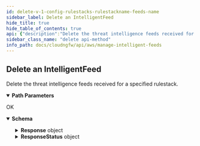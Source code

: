 ```yaml
---
id: delete-v-1-config-rulestacks-rulestackname-feeds-name
sidebar_label: Delete an IntelligentFeed
hide_title: true
hide_table_of_contents: true
api: {"description":"Delete the threat intelligence feeds received for a specified rulestack.\n","operationId":"delete-v1-config-rulestacks-rulestackname-feeds-name","parameters":[{"description":"The name of the rulestack.\n","in":"path","name":"rulestackname","required":true,"schema":{"type":"string"}},{"description":"The name of the feed.\n","in":"path","name":"name","required":true,"schema":{"type":"string"}}],"requestBody":{"content":{"application/json":{"schema":{"additionalProperties":false,"properties":{},"title":"DeleteIntelligentFeedRequest","type":"object"}}}},"responses":{"200":{"content":{"application/json":{"schema":{"additionalProperties":false,"properties":{"Response":{"description":"The API call response.\n","additionalProperties":false,"properties":{"FeedEntry":{"description":"The intelligent feed list entry.\n","additionalProperties":false,"properties":{"AuditComment":{"description":"The intelligent feed audit remarks.\n","title":"Auditcomment","type":"string"},"Certificate":{"description":"The threat intelligence feed certificate.\n","title":"Certificate","type":"string"},"Description":{"description":"A description of feed.\n","title":"Description","type":"string"},"FeedURL":{"description":"The intelligence feed URL.\n","title":"Feedurl","type":"string"},"Frequency":{"description":"The frequency of feed refresh.\n","enum":["HOURLY","DAILY"],"title":"Frequency","type":"string"},"Time":{"description":"The timestamp of the feed. \n","maximum":23,"minimum":0,"title":"Time","type":"integer"},"Type":{"description":"Type of the feed; category feeds, source feeds, and destination feeds.\n","enum":["IP_LIST","URL_LIST"],"title":"Type","type":"string"},"UpdateToken":{"default":"1","description":"Refresh the token.    \n","title":"Updatetoken","type":"string"}},"title":"FeedDetails","type":"object"},"Name":{"description":"Name of the intelligent feed list.    \n","title":"Name","type":"string"},"RuleStackName":{"description":"Name of the rulestack. \n","title":"Rulestackname","type":"string"}},"title":"ResponseData","type":"object"},"ResponseStatus":{"description":"The API call response status.\n","additionalProperties":false,"properties":{"ErrorCode":{"default":0,"description":"Default value of a successful response is 0. Any other number indicates an error code.  \n\n400—HTTP bad request\n* InvalidRequestException—Operation failed due to invalid request. For example, unsupported parameter name or value in the request.\n* LimitExceededException—Operation failed due to violation in limit settings.\n* ResourceNotFoundException—Unable to locate a resource using the parameters you provided.\n* ThrottlingException—Operation failed due to throttling limitations.\n* AccessDeniedException—You do not have sufficient access to perform this action.\n\n500—Bad request \n* InternalServerError—Your request is valid but Cloud NGFW could not perform the operation due to a system issue.\n* InsufficientCapacityException—AWS currently does not have enough capacity to fulfill your request.\n","title":"Errorcode","type":"integer"},"Reason":{"description":"The error description.\n","title":"Reason","type":"string"}},"title":"Result","type":"object"}},"title":"DeleteIntelligentFeedResponse","type":"object"}}},"description":"OK"}},"tags":["ManageIntelligentFeeds"],"method":"delete","path":"/v1/config/rulestacks/{rulestackname}/feeds/{name}","servers":[{"url":"https://api.us-east-1.aws.cloudngfw.paloaltonetworks.com"}],"jsonRequestBodyExample":{},"info":{"contact":{},"description":"An intelligent feed, also called an external dynamic list, is a list that you or third-parties can host on an external web server. You can specify the Intelligence Feed as the source or destination of your security rule. The NGFW checks the hosted list at hourly or daily intervals, and enforces your security rules based on the latest entries on your list, without requiring you to make any configuration changes.  \n\nFor more information about feeds, see [EDL hosting service](https://docs.paloaltonetworks.com/resources/edl-hosting-service.html).\n","title":"Manage Intelligent Feeds","version":"1.0.0"},"postman":{"name":"Delete an IntelligentFeed","description":{"content":"Delete the threat intelligence feeds received for a specified rulestack.\n","type":"text/plain"},"url":{"path":["v1","config","rulestacks",":rulestackname","feeds",":name"],"host":["{{baseUrl}}"],"query":[],"variable":[{"disabled":false,"description":{"content":"(Required) The name of the rulestack.\n","type":"text/plain"},"type":"any","value":"","key":"rulestackname"},{"disabled":false,"description":{"content":"(Required) The name of the feed.\n","type":"text/plain"},"type":"any","value":"","key":"name"}]},"header":[{"key":"Content-Type","value":"application/json"},{"key":"Accept","value":"application/json"}],"method":"DELETE","body":{"mode":"raw","raw":"\"\"","options":{"raw":{"language":"json"}}}}}
sidebar_class_name: "delete api-method"
info_path: docs/cloudngfw/api/aws/manage-intelligent-feeds
---
```



## Delete an IntelligentFeed



Delete the threat intelligence feeds received for a specified rulestack.


<details style={{"marginBottom":"1rem"}} data-collapsed={false} open={true}><summary style={{}}><strong>Path Parameters</strong></summary><div><ul><ParamsItem className={"paramsItem"} param={{"description":"The name of the rulestack.\n","in":"path","name":"rulestackname","required":true,"schema":{"type":"string"}}}></ParamsItem><ParamsItem className={"paramsItem"} param={{"description":"The name of the feed.\n","in":"path","name":"name","required":true,"schema":{"type":"string"}}}></ParamsItem></ul></div></details><div><ApiTabs><TabItem label={"200"} value={"200"}><div>

OK

</div><div><MimeTabs groupId={"mime-type"}><TabItem label={"application/json"} value={"application/json"}><SchemaTabs groupId={"schema-tabs"}><TabItem label={"Schema"} value={"Schema"}><details style={{}} data-collapsed={false} open={true}><summary style={{"textAlign":"left"}}><strong>Schema</strong></summary><div style={{"textAlign":"left","marginLeft":"1rem"}}></div><ul style={{"marginLeft":"1rem"}}><SchemaItem collapsible={true} className={"schemaItem"}><details style={{}}><summary style={{}}><strong>Response</strong><span style={{"opacity":"0.6"}}> object</span></summary><div style={{"marginLeft":"1rem"}}><div style={{"marginTop":".5rem","marginBottom":".5rem"}}>

The API call response.


</div><SchemaItem collapsible={true} className={"schemaItem"}><details style={{}}><summary style={{}}><strong>FeedEntry</strong><span style={{"opacity":"0.6"}}> object</span></summary><div style={{"marginLeft":"1rem"}}><div style={{"marginTop":".5rem","marginBottom":".5rem"}}>

The intelligent feed list entry.


</div><SchemaItem collapsible={false} name={"AuditComment"} required={false} schemaDescription={"The intelligent feed audit remarks.\n"} schemaName={"Auditcomment"} qualifierMessage={undefined} defaultValue={undefined}></SchemaItem><SchemaItem collapsible={false} name={"Certificate"} required={false} schemaDescription={"The threat intelligence feed certificate.\n"} schemaName={"Certificate"} qualifierMessage={undefined} defaultValue={undefined}></SchemaItem><SchemaItem collapsible={false} name={"Description"} required={false} schemaDescription={"A description of feed.\n"} schemaName={"Description"} qualifierMessage={undefined} defaultValue={undefined}></SchemaItem><SchemaItem collapsible={false} name={"FeedURL"} required={false} schemaDescription={"The intelligence feed URL.\n"} schemaName={"Feedurl"} qualifierMessage={undefined} defaultValue={undefined}></SchemaItem><SchemaItem collapsible={false} name={"Frequency"} required={false} schemaDescription={"The frequency of feed refresh.\n"} schemaName={"Frequency"} qualifierMessage={"**Possible values:** [`HOURLY`, `DAILY`]"} defaultValue={undefined}></SchemaItem><SchemaItem collapsible={false} name={"Time"} required={false} schemaDescription={"The timestamp of the feed. \n"} schemaName={"Time"} qualifierMessage={"**Possible values:** `<= 23`"} defaultValue={undefined}></SchemaItem><SchemaItem collapsible={false} name={"Type"} required={false} schemaDescription={"Type of the feed; category feeds, source feeds, and destination feeds.\n"} schemaName={"Type"} qualifierMessage={"**Possible values:** [`IP_LIST`, `URL_LIST`]"} defaultValue={undefined}></SchemaItem><SchemaItem collapsible={false} name={"UpdateToken"} required={false} schemaDescription={"Refresh the token.    \n"} schemaName={"Updatetoken"} qualifierMessage={undefined} defaultValue={"1"}></SchemaItem></div></details></SchemaItem><SchemaItem collapsible={false} name={"Name"} required={false} schemaDescription={"Name of the intelligent feed list.    \n"} schemaName={"Name"} qualifierMessage={undefined} defaultValue={undefined}></SchemaItem><SchemaItem collapsible={false} name={"RuleStackName"} required={false} schemaDescription={"Name of the rulestack. \n"} schemaName={"Rulestackname"} qualifierMessage={undefined} defaultValue={undefined}></SchemaItem></div></details></SchemaItem><SchemaItem collapsible={true} className={"schemaItem"}><details style={{}}><summary style={{}}><strong>ResponseStatus</strong><span style={{"opacity":"0.6"}}> object</span></summary><div style={{"marginLeft":"1rem"}}><div style={{"marginTop":".5rem","marginBottom":".5rem"}}>

The API call response status.


</div><SchemaItem collapsible={false} name={"ErrorCode"} required={false} schemaDescription={"Default value of a successful response is 0. Any other number indicates an error code.  \n\n400—HTTP bad request\n* InvalidRequestException—Operation failed due to invalid request. For example, unsupported parameter name or value in the request.\n* LimitExceededException—Operation failed due to violation in limit settings.\n* ResourceNotFoundException—Unable to locate a resource using the parameters you provided.\n* ThrottlingException—Operation failed due to throttling limitations.\n* AccessDeniedException—You do not have sufficient access to perform this action.\n\n500—Bad request \n* InternalServerError—Your request is valid but Cloud NGFW could not perform the operation due to a system issue.\n* InsufficientCapacityException—AWS currently does not have enough capacity to fulfill your request.\n"} schemaName={"Errorcode"} qualifierMessage={undefined} defaultValue={0}></SchemaItem><SchemaItem collapsible={false} name={"Reason"} required={false} schemaDescription={"The error description.\n"} schemaName={"Reason"} qualifierMessage={undefined} defaultValue={undefined}></SchemaItem></div></details></SchemaItem></ul></details></TabItem></SchemaTabs></TabItem></MimeTabs></div></TabItem></ApiTabs></div>
      